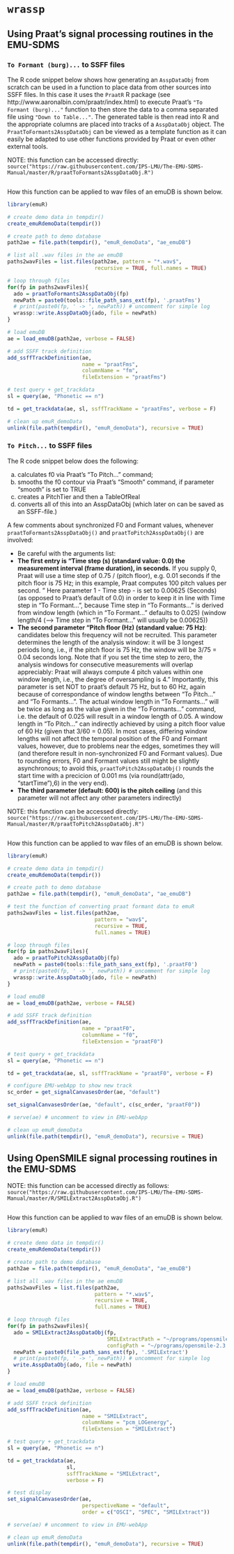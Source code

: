 # `wrassp` {#app-chap:wrassp}

## Using Praat's signal processing routines in the EMU-SDMS {#sec:app-chap-wrassp-praatsSigProc}

### `To Formant (burg)...` to SSFF files

The R code snippet below shows how generating an `AsspDataObj` from scratch can be used in a function to place data from other sources into SSFF files. In this case it uses the `PraatR` R package (see http://www.aaronalbin.com/praatr/index.html) to execute Praat's `"To Formant (burg)..."` function to then store the data to a comma separated file using `"Down to Table..."`. The generated table is then read into R and the appropriate columns are placed into tracks of a `AsspDataObj` object. The `PraatToFormants2AsspDataObj` can be viewed as a template function as it can easily be adapted to use other functions provided by Praat or even other external tools.

NOTE: this function can be accessed directly: `source("https://raw.githubusercontent.com/IPS-LMU/The-EMU-SDMS-Manual/master/R/praatToFormants2AsspDataObj.R")`


```r
```

How this function can be applied to wav files of an emuDB is shown below.

```r
library(emuR)

# create demo data in tempdir()
create_emuRdemoData(tempdir())

# create path to demo database
path2ae = file.path(tempdir(), "emuR_demoData", "ae_emuDB")

# list all .wav files in the ae emuDB
paths2wavFiles = list.files(path2ae, pattern = "*.wav$", 
                            recursive = TRUE, full.names = TRUE)

# loop through files
for(fp in paths2wavFiles){
  ado = praatToFormants2AsspDataObj(fp)
  newPath = paste0(tools::file_path_sans_ext(fp), '.praatFms')
  # print(paste0(fp, ' -> ', newPath)) # uncomment for simple log
  wrassp::write.AsspDataObj(ado, file = newPath)
}

# load emuDB
ae = load_emuDB(path2ae, verbose = FALSE)

# add SSFF track definition
add_ssffTrackDefinition(ae, 
                        name = "praatFms", 
                        columnName = "fm",
                        fileExtension = "praatFms")

# test query + get_trackdata
sl = query(ae, "Phonetic == n")

td = get_trackdata(ae, sl, ssffTrackName = "praatFms", verbose = F)
```

```r
# clean up emuR_demoData
unlink(file.path(tempdir(), "emuR_demoData"), recursive = TRUE)
```

### `To Pitch...` to SSFF files

The R code snippet below does the following:

a) calculates f0 via Praat's "To Pitch..." command;
b) smooths the f0 contour via Praat's "Smooth" command, if parameter "smooth" is set to TRUE
c) creates a PitchTier and then a TableOfReal
d) converts all of this into an AsspDataObj (which later on can be saved as an SSFF-file.)

A few comments about synchronized F0 and Formant values, whenever `praatToFormants2AsspDataObj()` and
`praatToPitch2AsspDataObj()` are involved:

- Be careful with the arguments list: 
- **The first entry is "Time step (s) (standard value: 0.0) the measurement interval (frame duration), in seconds.**
If you supply 0, Praat will use a time step of 0.75 / (pitch floor), e.g. 0.01 seconds if the pitch floor is 75 Hz;
in this example, Praat computes 100 pitch values per second. "
Here parameter 1 - Time step - is set to 0.00625 (Seconds) (as opposed to Praat's default of 0.0) in order
to keep it in line with Time step in "To Formant...",
because Time step in "To Formants..." is derived from
window length (which in "To Formant..." defaults to 0.025) (window length/4 (--> Time step in "To Formant..."
will usually be 0.00625))
- **The second parameter "Pitch floor (Hz) (standard value: 75 Hz)**:
candidates below this frequency will not be recruited.
This parameter determines the length of the analysis window: it will be 3 longest periods long, i.e.,
if the pitch floor is 75 Hz, the window will be 3/75 = 0.04 seconds long.
Note that if you set the time step to zero, the analysis windows for consecutive measurements will overlap appreciably:
Praat will always compute 4 pitch values within one window length, i.e., the degree of oversampling is 4."
Importantly, this parameter is set NOT to praat's default 75 Hz, but to 60 Hz, again because of correspondance
of window lengths between "To Pitch..." and "To Formants...". The actual window length in "To Formants..." will be twice as long
as the value given in the "To Formants..." command, i.e. the default of 0.025 will result in a window length of 0.05.
A window length in "To Pitch..." can indirectly achieved by using a pitch floor value of 60 Hz (given that 3/60 = 0.05).
In most cases, differing window lengths will not affect the temporal position of the F0 and Formant values, however, due
to problems near the edges, sometimes they will (and therefore result in non-synchronized F0 and Formant values).
Due to rounding errors, F0 and Formant values still might be slightly asynchronous; to avoid this, `praatToPitch2AsspDataObj()`
rounds the start time with a precicion of 0.001 ms (via round(attr(ado, "startTime"),6) in the very end).
- **The third parameter (default: 600) is the pitch ceiling** (and this parameter will not affect any other parameters indirectly)

NOTE: this function can be accessed directly: `source("https://raw.githubusercontent.com/IPS-LMU/The-EMU-SDMS-Manual/master/R/praatToPitch2AsspDataObj.R")`


```r
```

How this function can be applied to wav files of an emuDB is shown below.

```r
library(emuR)

# create demo data in tempdir()
create_emuRdemoData(tempdir())

# create path to demo database
path2ae = file.path(tempdir(), "emuR_demoData", "ae_emuDB")

# test the function of converting praat formant data to emuR
paths2wavFiles = list.files(path2ae,
                            pattern = "wav$",
                            recursive = TRUE,
                            full.names = TRUE)

# loop through files
for(fp in paths2wavFiles){
  ado = praatToPitch2AsspDataObj(fp)
  newPath = paste0(tools::file_path_sans_ext(fp), '.praatF0')
  # print(paste0(fp, ' -> ', newPath)) # uncomment for simple log
  wrassp::write.AsspDataObj(ado, file = newPath)
}

# load emuDB
ae = load_emuDB(path2ae, verbose = FALSE)

# add SSFF track definition
add_ssffTrackDefinition(ae,
                        name = "praatF0",
                        columnName = "f0",
                        fileExtension = "praatF0")

# test query + get_trackdata
sl = query(ae, "Phonetic == n")

td = get_trackdata(ae, sl, ssffTrackName = "praatF0", verbose = F)

# configure EMU-webApp to show new track
sc_order = get_signalCanvasesOrder(ae, "default")

set_signalCanvasesOrder(ae, "default", c(sc_order, "praatF0"))

# serve(ae) # uncomment to view in EMU-webApp
```

```r
# clean up emuR_demoData
unlink(file.path(tempdir(), "emuR_demoData"), recursive = TRUE)
```



## Using OpenSMILE signal processing routines in the EMU-SDMS {#sec:app-chap-wrassp-opensmileSigProc}

NOTE: this function can be accessed directly as follows: `source("https://raw.githubusercontent.com/IPS-LMU/The-EMU-SDMS-Manual/master/R/SMILExtract2AsspDataObj.R")`

```r
```

How this function can be applied to wav files of an emuDB is shown below.

```r
library(emuR)

# create demo data in tempdir()
create_emuRdemoData(tempdir())

# create path to demo database
path2ae = file.path(tempdir(), "emuR_demoData", "ae_emuDB")

# list all .wav files in the ae emuDB
paths2wavFiles = list.files(path2ae,
                            pattern = "*.wav$",
                            recursive = TRUE,
                            full.names = TRUE)

# loop through files
for(fp in paths2wavFiles){
  ado = SMILExtract2AsspDataObj(fp,
                                SMILExtractPath = "~/programs/opensmile-2.3.0/bin/SMILExtract",
                                configPath = "~/programs/opensmile-2.3.0/config/demo/demo1_energy.conf")
  newPath = paste0(file_path_sans_ext(fp), '.SMILExtract')
  # print(paste0(fp, ' -> ', newPath)) # uncomment for simple log
  write.AsspDataObj(ado, file = newPath)
}

# load emuDB
ae = load_emuDB(path2ae, verbose = FALSE)

# add SSFF track definition
add_ssffTrackDefinition(ae,
                        name = "SMILExtract",
                        columnName = "pcm_LOGenergy",
                        fileExtension = "SMILExtract")

# test query + get_trackdata
sl = query(ae, "Phonetic == n")

td = get_trackdata(ae,
                   sl,
                   ssffTrackName = "SMILExtract",
                   verbose = F)

# test display
set_signalCanvasesOrder(ae,
                        perspectiveName = "default",
                        order = c("OSCI", "SPEC", "SMILExtract"))

# serve(ae) # uncomment to view in EMU-webApp
```

```r
# clean up emuR_demoData
unlink(file.path(tempdir(), "emuR_demoData"), recursive = TRUE)
```

